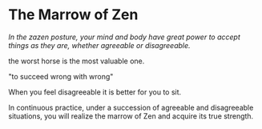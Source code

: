 # The Marrow of Zen

_In the zazen posture, your mind and body have great power to accept things as they are, whether agreeable or disagreeable._

the worst horse is the most valuable one.

"to succeed wrong with wrong"

When you feel disagreeable it is better for you to sit.

In continuous practice, under a succession of agreeable and disagreeable situations, you will realize the marrow of Zen and acquire its true strength.
